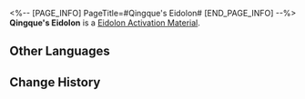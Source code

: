 <%-- [PAGE_INFO]
PageTitle=#Qingque's Eidolon#
[END_PAGE_INFO] --%>
{{Item Infobox
|id          = 11201
|image       = Item Qingque's Eidolon.png
|type        = Eidolon Activation Material
|invCategory = 
|rarity      = 4
|effect      = 
|description = Material for raising Qingque's Eidolon Level.
}}
'''Qingque's Eidolon''' is a [[Eidolon Activation Material]].

==Other Languages==
{{Other Languages
|en   = Qingque's Eidolon
|zhs  = 【青雀】的星魂
|zht  = 【青雀】的星魂
|ja   = 「青雀」の星魂
|ko   = [청작]의 성혼
|es   = Eidolon de Qingque
|fr   = Eidolon de Qingque
|ru   = Эйдолон Цинцюэ
|th   = Eidolon ของ Qingque
|vi   = Tinh Hồn Của Qingque
|de   = Qingques Eidolon
|id   = Qingque's Eidolon
|pt   = Eidolon de Qingque
}}

==Change History==
{{Change History|1.0}}